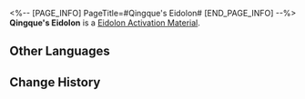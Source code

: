 <%-- [PAGE_INFO]
PageTitle=#Qingque's Eidolon#
[END_PAGE_INFO] --%>
{{Item Infobox
|id          = 11201
|image       = Item Qingque's Eidolon.png
|type        = Eidolon Activation Material
|invCategory = 
|rarity      = 4
|effect      = 
|description = Material for raising Qingque's Eidolon Level.
}}
'''Qingque's Eidolon''' is a [[Eidolon Activation Material]].

==Other Languages==
{{Other Languages
|en   = Qingque's Eidolon
|zhs  = 【青雀】的星魂
|zht  = 【青雀】的星魂
|ja   = 「青雀」の星魂
|ko   = [청작]의 성혼
|es   = Eidolon de Qingque
|fr   = Eidolon de Qingque
|ru   = Эйдолон Цинцюэ
|th   = Eidolon ของ Qingque
|vi   = Tinh Hồn Của Qingque
|de   = Qingques Eidolon
|id   = Qingque's Eidolon
|pt   = Eidolon de Qingque
}}

==Change History==
{{Change History|1.0}}